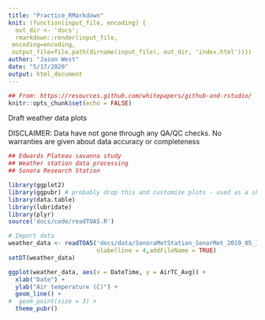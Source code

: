 ```yaml
---
title: "Practice_RMarkdown"
knit: (function(input_file, encoding) {
  out_dir <- 'docs';
  rmarkdown::render(input_file,
 encoding=encoding,
 output_file=file.path(dirname(input_file), out_dir, 'index.html'))})
author: "Jason West"
date: "5/17/2020"
output: html_document
---
```


```r
## From: https://resources.github.com/whitepapers/github-and-rstudio/
knitr::opts_chunk$set(echo = FALSE)
```

Draft weather data plots

DISCLAIMER: Data have not gone through any QA/QC checks. No warranties are given about data accuracy or completeness

```r
## Edwards Plateau savanna study
## Weather station data processing
## Sonora Research Station

library(ggplot2)
library(ggpubr) # probably drop this and customize plots - used as a shortcut now
library(data.table)
library(lubridate)
library(plyr)
source('docs/code/readTOA5.R')

# Import data
weather_data <- readTOA5('docs/data/SonoraMetStation_SonorMet_2019_05_18_16_33_52.dat',
                         nlabelline = 4,addFileName = TRUE)
setDT(weather_data)

ggplot(weather_data, aes(x = DateTime, y = AirTC_Avg)) + 
  xlab("Date") +
  ylab("Air temperature (C)") +
  geom_line() +
#  geom_point(size = 3) +
  theme_pubr()

```

